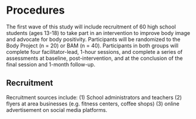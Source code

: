 # Procedures

The first wave of this study will include recruitment of 60 high school students (ages 13-18) to take part in an intervention to improve body image and advocate for body positivity. Participants will be randomized to the Body Project (n = 20) or BAM (n = 40). Participants in both groups will complete four facilitator-lead, 1-hour sessions, and complete a series of assessments at baseline, post-intervention, and at the conclusion of the final session and 1-month follow-up.

## Recruitment

Recruitment sources include: (1) School administrators and teachers (2) flyers at area businesses (e.g. fitness centers, coffee shops) (3) online advertisement on social media platforms.
